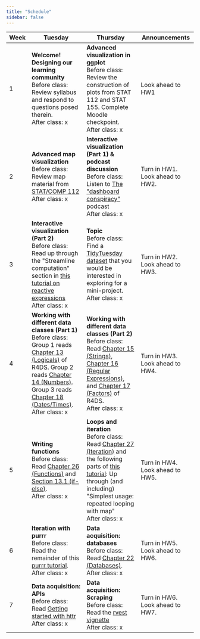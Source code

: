 ```yaml
---
title: "Schedule"
sidebar: false
---
```


```{=html}
<table class="tg" data-quarto-disable-processing="true">
<thead>
  <tr>
    <th class="topleft" style="width: 10%"><b>Week</b></th>
    <th class="topleft" style="width: 30%"><b>Tuesday</b></th>
    <th class="topleft" style="width: 30%"><b>Thursday</b></th>
    <th class="topleft" style="width: 30%"><b>Announcements</b></th>
  </tr>
</thead>

<tbody>
  <tr>
    <td class="topleft">1</td>
    <td class="topleft">
      <b>Welcome! Designing our learning community</b> <br>
      Before class: Review syllabus and respond to questions posed therein. <br>
      After class: x
    </td>
    <td class="topleft">
      <b>Advanced visualization in ggplot</b> <br>
      Before class: Review the construction of plots from STAT 112 and STAT 155. Complete Moodle checkpoint. <br>
      After class: x
    </td>
    <td class="topleft">Look ahead to HW1</td>
  </tr>
  <!----------------------------------------------------------->
  
  
  <tr>
    <td class="topleft">2</td>
    <td class="topleft">
      <b>Advanced map visualization</b> <br>
      Before class: Review map material from <a href="https://bcheggeseth.github.io/112_spring_2023/spatial-visualization.html">STAT/COMP 112</a> <br>
      After class: x
    </td>
    <td class="topleft">
      <b>Interactive visualization (Part 1) & podcast discussion</b> <br>
      Before class: Listen to <a href="https://datastori.es/135-the-dashboard-conspiracy-with-lyn-bartram-and-alper-sarikaya/">The "dashboard conspiracy"</a> podcast <br>
      After class: x
    </td>
    <td class="topleft">Turn in HW1. Look ahead to HW2.</td>
  </tr>
  <!----------------------------------------------------------->
  
  
  <tr>
    <td class="topleft">3</td>
    <td class="topleft">
      <b>Interactive visualization (Part 2)</b> <br>
      Before class: Read up through the "Streamline computation" section in <a href="https://shiny.posit.co/r/getstarted/shiny-basics/lesson6/">this tutorial on reactive expressions</a> <br>
      After class: x
    </td>
    <td class="topleft">
      <b>Topic</b> <br>
      Before class: Find a <a href="https://github.com/rfordatascience/tidytuesday">TidyTuesday dataset</a> that you would be interested in exploring for a mini-project. <br>
      After class: x
    </td>
    <td class="topleft">Turn in HW2. Look ahead to HW3.</td>
  </tr>
  <!----------------------------------------------------------->
  
  
  <tr>
    <td class="topleft">4</td>
    <td class="topleft">
      <b>Working with different data classes (Part 1)</b> <br>
      Before class: Group 1 reads <a href="https://r4ds.hadley.nz/logicals.html">Chapter 13 (Logicals)</a> of R4DS. Group 2 reads <a href="https://r4ds.hadley.nz/numbers.html">Chapter 14 (Numbers)</a>. Group 3 reads <a href="https://r4ds.hadley.nz/datetimes.html">Chapter 18 (Dates/Times)</a>. <br>
      After class: x
    </td>
    <td class="topleft">
      <b>Working with different data classes (Part 2)</b> <br>
      Before class: Read <a href="https://r4ds.hadley.nz/strings.html">Chapter 15 (Strings)</a>, <a href="https://r4ds.hadley.nz/regexps.html">Chapter 16 (Regular Expressions)</a>, and <a href="https://r4ds.hadley.nz/factors.html">Chapter 17 (Factors)</a> of R4DS. <br>
      After class: x
    </td>
    <td class="topleft">Turn in HW3. Look ahead to HW4.</td>
  </tr>
  <!----------------------------------------------------------->
  
  
  <tr>
    <td class="topleft">5</td>
    <td class="topleft">
      <b>Writing functions</b> <br>
      Before class: Read <a href="https://r4ds.hadley.nz/functions.html">Chapter 26 (Functions)</a> and <a href="https://bookdown.org/rdpeng/rprogdatascience/control-structures.html#if-else">Section 13.1 (if-else)</a>. <br>
      After class: x
    </td>
    <td class="topleft">
      <b>Loops and iteration</b> <br>
      Before class: Read <a href="https://r4ds.hadley.nz/iteration.html">Chapter 27 (Iteration)</a> and the following parts of <a href="https://www.rebeccabarter.com/blog/2019-08-19_purrr">this tutorial</a>: Up through (and including) "Simplest usage: repeated looping with map" <br>
      After class: x
    </td>
    <td class="topleft">Turn in HW4. Look ahead to HW5.</td>
  </tr>
  <!----------------------------------------------------------->
  
  
  <tr>
    <td class="topleft">6</td>
    <td class="topleft">
      <b>Iteration with purrr</b> <br>
      Before class: Read the remainder of this <a href="https://www.rebeccabarter.com/blog/2019-08-19_purrr">purrr tutorial</a>. <br>
      After class: x
    </td>
    <td class="topleft">
      <b>Data acquisition: databases</b> <br>
      Before class: Read <a href="https://r4ds.hadley.nz/databases.html">Chapter 22 (Databases)</a>. <br>
      After class: x
    </td>
    <td class="topleft">Turn in HW5. Look ahead to HW6.</td>
  </tr>
  <!----------------------------------------------------------->
  
  
  <tr>
    <td class="topleft">7</td>
    <td class="topleft">
      <b>Data acquisition: APIs</b> <br>
      Before class: Read <a href="https://httr.r-lib.org/articles/quickstart.html">Getting started with httr</a> <br>
      After class: x
    </td>
    <td class="topleft">
      <b>Data acquisition: Scraping</b> <br>
      Before class: Read the <a href="https://cran.r-project.org/web/packages/rvest/vignettes/rvest.html">rvest vignette</a> <br>
      After class: x
    </td>
    <td class="topleft">Turn in HW6. Look ahead to HW7.</td>
  </tr>
</tbody>
</table>
```
